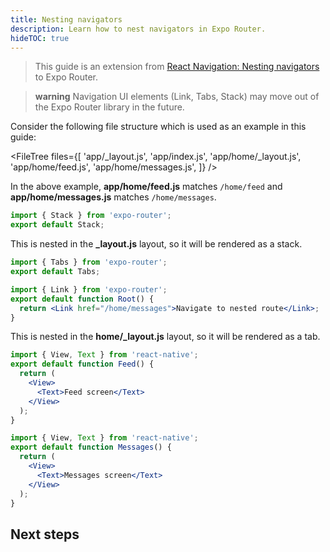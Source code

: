 ```yaml
---
title: Nesting navigators
description: Learn how to nest navigators in Expo Router.
hideTOC: true
---
```



> This guide is an extension from [React Navigation: Nesting navigators](https://reactnavigation.org/docs/nesting-navigators) to Expo Router.

> **warning** Navigation UI elements (Link, Tabs, Stack) may move out of the Expo Router library in the future.

Consider the following file structure which is used as an example in this guide:

<FileTree
  files={[
    'app/_layout.js',
    'app/index.js',
    'app/home/_layout.js',
    'app/home/feed.js',
    'app/home/messages.js',
  ]}
/>

In the above example, **app/home/feed.js** matches `/home/feed` and **app/home/messages.js** matches `/home/messages`.

```jsx app/_layout.js
import { Stack } from 'expo-router';
export default Stack;
```

This is nested in the **\_layout.js** layout, so it will be rendered as a stack.

```jsx app/home/_layout.js
import { Tabs } from 'expo-router';
export default Tabs;
```

```jsx app/index.js
import { Link } from 'expo-router';
export default function Root() {
  return <Link href="/home/messages">Navigate to nested route</Link>;
}
```

This is nested in the **home/\_layout.js** layout, so it will be rendered as a tab.

```jsx app/home/feed.js
import { View, Text } from 'react-native';
export default function Feed() {
  return (
    <View>
      <Text>Feed screen</Text>
    </View>
  );
}
```

```jsx app/home/messages.js
import { View, Text } from 'react-native';
export default function Messages() {
  return (
    <View>
      <Text>Messages screen</Text>
    </View>
  );
}
```

## Next steps

<BoxLink
  title="Modals"
  Icon={BookOpen02Icon}
  description="Learn how to use modals in Expo Router."
  href="/router/advanced/modals"
/>
